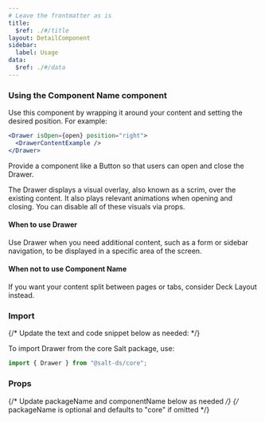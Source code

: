 ```yaml
---
# Leave the frontmatter as is
title:
  $ref: ./#/title
layout: DetailComponent
sidebar:
  label: Usage
data:
  $ref: ./#/data
---
```


### Using the Component Name component

Use this component by wrapping it around your content and setting the desired position. For example:

```jsx
<Drawer isOpen={open} position="right">
  <DrawerContentExample />
</Drawer>
```

Provide a component like a Button so that users can open and close the Drawer.

The Drawer displays a visual overlay, also known as a scrim, over the existing content. It also plays relevant animations when opening and closing. You can disable all of these visuals via props.

#### When to use Drawer

Use Drawer when you need additional content, such as a form or sidebar navigation, to be displayed in a specific area of the screen.

#### When not to use Component Name

If you want your content split between pages or tabs, consider Deck Layout instead.

### Import

{/* Update the text and code snippet below as needed: */}

To import Drawer from the core Salt package, use:

```js
import { Drawer } from "@salt-ds/core";
```

### Props

{/* Update packageName and componentName below as needed */}
{/* packageName is optional and defaults to "core" if omitted */}

<PropsTable packageName="core" componentName="Drawer" />
